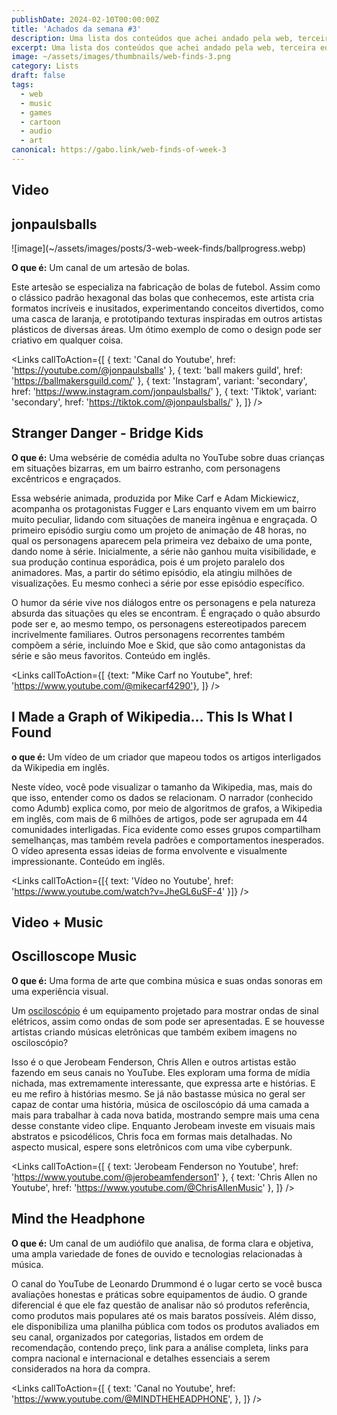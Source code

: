 ```yaml
---
publishDate: 2024-02-10T00:00:00Z
title: 'Achados da semana #3'
description: Uma lista dos conteúdos que achei andado pela web, terceira edição.
excerpt: Uma lista dos conteúdos que achei andado pela web, terceira edição
image: ~/assets/images/thumbnails/web-finds-3.png
category: Lists
draft: false
tags:
  - web
  - music
  - games
  - cartoon
  - audio
  - art
canonical: https://gabo.link/web-finds-of-week-3
---
```



<section class="px-6">

# Video

</section>

<ListItem>

## jonpaulsballs

<Carousel>
  ![image](~/assets/images/posts/3-web-week-finds/ballprogress.webp)
  <VideoFrame id="AjNDcJShr-o" />
</Carousel>

**O que é:** Um canal de um artesão de bolas.

Este artesão se especializa na fabricação de bolas de futebol. Assim como o clássico padrão hexagonal das bolas que conhecemos, este artista cria formatos incríveis e inusitados, experimentando conceitos divertidos, como uma casca de laranja, e prototipando texturas inspiradas em outros artistas plásticos de diversas áreas. Um ótimo exemplo de como o design pode ser criativo em qualquer coisa.

<Links
  callToAction={[
    { text: 'Canal do Youtube', href: 'https://youtube.com/@jonpaulsballs' },
    { text: 'ball makers guild', href: 'https://ballmakersguild.com/' },
    { text: 'Instagram', variant: 'secondary', href: 'https://www.instagram.com/jonpaulsballs/' },
    { text: 'Tiktok', variant: 'secondary', href: 'https://tiktok.com/@jonpaulsballs/' },
  ]}
/>

</ListItem>

<ListItem>

## Stranger Danger - Bridge Kids

<VideoFrame id="DPPfYPwVOVw" />

**O que é:** Uma websérie de comédia adulta no YouTube sobre duas crianças em situações bizarras, em um bairro estranho, com personagens excêntricos e engraçados.

Essa websérie animada, produzida por Mike Carf e Adam Mickiewicz, acompanha os protagonistas Fugger e Lars enquanto vivem em um bairro muito peculiar, lidando com situações de maneira ingênua e engraçada. O primeiro episódio surgiu como um projeto de animação de 48 horas, no qual os personagens aparecem pela primeira vez debaixo de uma ponte, dando nome à série. Inicialmente, a série não ganhou muita visibilidade, e sua produção continua esporádica, pois é um projeto paralelo dos animadores. Mas, a partir do sétimo episódio, ela atingiu milhões de visualizações. Eu mesmo conheci a série por esse episódio específico.

O humor da série vive nos diálogos entre os personagens e pela natureza absurda das situações qu eles se encontram. É engraçado o quão absurdo pode ser e, ao mesmo tempo, os personagens estereotipados parecem incrivelmente familiares. Outros personagens recorrentes também compõem a série, incluindo Moe e Skid, que são como antagonistas da série e são meus favoritos. Conteúdo em inglês.

<Links 
  callToAction={[
    {text: "Mike Carf no Youtube", href: 'https://www.youtube.com/@mikecarf4290'}, 
  ]}
/>
</ListItem>

<ListItem>

## I Made a Graph of Wikipedia... This Is What I Found

<VideoFrame id="JheGL6uSF-4" />

**o que é:** Um vídeo de um criador que mapeou todos os artigos interligados da Wikipedia em inglês.

Neste vídeo, você pode visualizar o tamanho da Wikipedia, mas, mais do que isso, entender como os dados se relacionam. O narrador (conhecido como Adumb) explica como, por meio de algoritmos de grafos, a Wikipedia em inglês, com mais de 6 milhões de artigos, pode ser agrupada em 44 comunidades interligadas. Fica evidente como esses grupos compartilham semelhanças, mas também revela padrões e comportamentos inesperados. O vídeo apresenta essas ideias de forma envolvente e visualmente impressionante. Conteúdo em inglês.

<Links callToAction={[{ text: 'Vídeo no Youtube', href: 'https://www.youtube.com/watch?v=JheGL6uSF-4' }]} />

</ListItem>

<section class="px-6">

# Video + Music

</section>

<ListItem>

## Oscilloscope Music

<Carousel>
  <div>
    <VideoFrame id="0KDekS4YUy4" />
  </div>
  <div>
    <VideoFrame id="ywdRQ3zU6Uc" />
  </div>
  <div>
    <VideoFrame id="kPUdhm2VE-o" />
  </div>
  <div>
    <VideoFrame id="jQjJZbgMw7E" />
  </div>
</Carousel>

**O que é:** Uma forma de arte que combina música e suas ondas sonoras em uma experiência visual.

Um [osciloscópio](https://pt.wikipedia.org/wiki/Oscilosc%C3%B3pio) é um equipamento projetado para mostrar ondas de sinal elétricos, assim como ondas de som pode ser apresentadas. E se houvesse artistas criando músicas eletrônicas que também exibem imagens no osciloscópio?

Isso é o que Jerobeam Fenderson, Chris Allen e outros artistas estão fazendo em seus canais no YouTube. Eles exploram uma forma de mídia nichada, mas extremamente interessante, que expressa arte e histórias. E eu me refiro à histórias mesmo. Se já não bastasse música no geral ser capaz de contar uma história, música de osciloscópio dá uma camada a mais para trabalhar à cada nova batida, mostrando sempre mais uma cena desse constante video clipe. Enquanto Jerobeam investe em visuais mais abstratos e psicodélicos, Chris foca em formas mais detalhadas. No aspecto musical, espere sons eletrônicos com uma vibe cyberpunk.

<Links
  callToAction={[
    { text: 'Jerobeam Fenderson no Youtube', href: 'https://www.youtube.com/@jerobeamfenderson1' },
    { text: 'Chris Allen no Youtube', href: 'https://www.youtube.com/@ChrisAllenMusic' },
  ]}
/>

</ListItem>

<ListItem>

## Mind the Headphone

<Carousel>
  <div>
    <VideoFrame id="FXToUCdIzj4" />
  </div>
  <div>
    <VideoFrame id="UYwz7aItYuQ" />
  </div>
  <div>
    <VideoFrame id="XtXuUy6Xrf8" />
  </div>
</Carousel>

**O que é:** Um canal de um audiófilo que analisa, de forma clara e objetiva, uma ampla variedade de fones de ouvido e tecnologias relacionadas à música.

O canal do YouTube de Leonardo Drummond é o lugar certo se você busca avaliações honestas e práticas sobre equipamentos de áudio. O grande diferencial é que ele faz questão de analisar não só produtos referência, como produtos mais populares até os mais baratos possíveis. Além disso, ele disponibiliza uma planilha pública com todos os produtos avaliados em seu canal, organizados por categorias, listados em ordem de recomendação, contendo preço, link para a análise completa, links para compra nacional e internacional e detalhes essenciais a serem considerados na hora da compra.

<Links
  callToAction={[
    {
      text: 'Canal no Youtube',
      href: 'https://www.youtube.com/@MINDTHEHEADPHONE',
    },
  ]}
/>

</ListItem>
